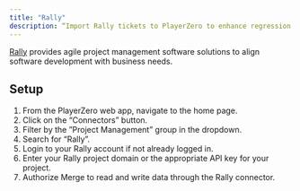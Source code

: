 ```yaml
---
title: "Rally"
description: “Import Rally tickets to PlayerZero to enhance regression detection and more."
---
```


[Rally](https://www.broadcom.com/products/software/value-stream-management/rally) provides agile project management software solutions to align software development with business needs.

<Snippet file="pm-connector.mdx" />

<Snippet file="ticketing-permissions.mdx" />
<Snippet file="ticketing-permissions-collections.mdx" />

## Setup
1. From the PlayerZero web app, navigate to the home page.
2. Click on the “Connectors” button.
3. Filter by the ”Project Management” group in the dropdown.
4. Search for “Rally”.
5. Login to your Rally account if not already logged in.
6. Enter your Rally project domain or the appropriate API key for your project.
7. Authorize Merge to read and write data through the Rally connector.